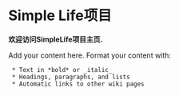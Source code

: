 = Simple Life项目 =

'''欢迎访问SimpleLife项目主页.'''




Add your content here.  Format your content with:
  * Text in *bold* or _italic_
  * Headings, paragraphs, and lists
  * Automatic links to other wiki pages